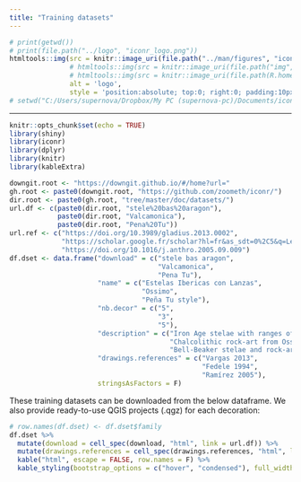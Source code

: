 ```yaml
---
title: "Training datasets"
---
```


```r
# print(getwd())
# print(file.path("../logo", "iconr_logo.png"))
htmltools::img(src = knitr::image_uri(file.path("../man/figures", "iconr_logo.png")),
               # htmltools::img(src = knitr::image_uri(file.path("img", "iconr_logo.png")), 
               # htmltools::img(src = knitr::image_uri(file.path(R.home("doc"), "html", "logo.jpg")), 
               alt = 'logo', 
               style = 'position:absolute; top:0; right:0; padding:10px;')
# setwd("C:/Users/supernova/Dropbox/My PC (supernova-pc)/Documents/iconr/doc/datasets")
```

---

```r
knitr::opts_chunk$set(echo = TRUE)
library(shiny)
library(iconr)
library(dplyr)
library(knitr)
library(kableExtra)

downgit.root <- "https://downgit.github.io/#/home?url="
gh.root <- paste0(downgit.root, "https://github.com/zoometh/iconr/")
dir.root <- paste0(gh.root, "tree/master/doc/datasets/")
url.df <- c(paste0(dir.root, "stele%20bas%20aragon"),
            paste0(dir.root, "Valcamonica"),
            paste0(dir.root, "Pena%20Tu"))
url.ref <- c("https://doi.org/10.3989/gladius.2013.0002",
             "https://scholar.google.fr/scholar?hl=fr&as_sdt=0%2C5&q=Le+Pietre+degli+Dei%2C+menhir+e+stele+dell%27Eta+del+Rame+in+Valcamonica+e+Valtellina&btnG=",
             "https://doi.org/10.1016/j.anthro.2005.09.009")
df.dset <- data.frame("download" = c("stele bas aragon",
                                     "Valcamonica",
                                     "Pena Tu"),
                      "name" = c("Estelas Ibericas con Lanzas",
                                 "Ossimo",
                                 "Peña Tu style"),
                      "nb.decor" = c("5",
                                     "3",
                                     "5"),
                      "description" = c("Iron Age stelae with ranges of spears, writings, etc.",
                                        "Chalcolithic rock-art from Ossimo, Valcamonica",
                                        "Bell-Beaker stelae and rock-art"),
                      "drawings.references" = c("Vargas 2013",
                                                "Fedele 1994",
                                                "Ramírez 2005"),
                      stringsAsFactors = F)
```


These training datasets can be downloaded from the below dataframe. We also provide ready-to-use QGIS projects (.qgz) for each decoration:

```r
# row.names(df.dset) <- df.dset$family
df.dset %>% 
  mutate(download = cell_spec(download, "html", link = url.df)) %>%
  mutate(drawings.references = cell_spec(drawings.references, "html", link = url.ref)) %>%
  kable("html", escape = FALSE, row.names = F) %>%
  kable_styling(bootstrap_options = c("hover", "condensed"), full_width = F)
```
